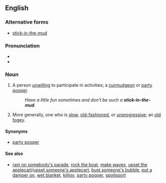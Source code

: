 {{was wotd|2008|April|2}}
==English==

===Alternative forms===
* [[stick-in-the-mud]]

===Pronunciation===
* {{IPA|/ˈstɪk.ɪn.ðəˌmʌd/}}
* {{audio|en-us-stick in the mud.ogg|Audio (US)}}

===Noun===
{{en-noun|sg=[[stick]] [[in]] [[the]] [[mud]]|pl=sticks in the mud|pl2=stick in the muds}}

# {{idiom|pejorative}} A person [[unwilling]] to participate in activities; a [[curmudgeon]] or [[party pooper]].
#: ''Have a little fun sometimes and don't be such a '''stick-in-the-mud'''.''
# {{idiom|pejorative}} More generally, one who is [[slow]], [[old-fashioned]], or [[unprogressive]]; an [[old fogey]].

====Synonyms====
* {{sense|person unwilling to participate}} [[party pooper]]

====See also====
* [[rain on somebody's parade]], [[rock the boat]], [[make waves]], [[upset the applecart]]/[[upset someone's applecart]], [[bust someone's bubble]], [[put a damper on]], [[wet blanket]], [[killjoy]], [[party pooper]], [[spoilsport]]